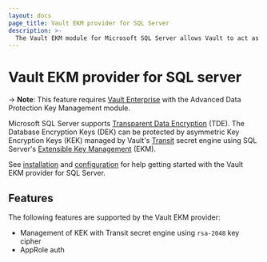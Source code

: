 ```yaml
---
layout: docs
page_title: Vault EKM provider for SQL Server
description: >-
  The Vault EKM module for Microsoft SQL Server allows Vault to act as a provider for TDE.
---
```


# Vault EKM provider for SQL server

-> **Note**: This feature requires [Vault Enterprise](https://www.hashicorp.com/products/vault/)
with the Advanced Data Protection Key Management module.

Microsoft SQL Server supports [Transparent Data Encryption][tde] (TDE). The
Database Encryption Keys (DEK) can be protected by asymmetric Key Encryption
Keys (KEK) managed by Vault's [Transit][transit] secret engine using SQL Server's
[Extensible Key Management][tde] (EKM).

[tde]: https://docs.microsoft.com/en-us/sql/relational-databases/security/encryption/transparent-data-encryption?view=sql-server-ver15
[ekm]: https://docs.microsoft.com/sql/relational-databases/security/encryption/extensible-key-management-ekm?view=sql-server-ver15
[transit]: /vault/docs/secrets/transit


See [installation](/vault/docs/platform/mssql/installation) and [configuration](/vault/docs/platform/mssql/configuration)
for help getting started with the Vault EKM provider for SQL Server.

## Features

The following features are supported by the Vault EKM provider:

* Management of KEK with Transit secret engine using `rsa-2048` key cipher
* AppRole auth
